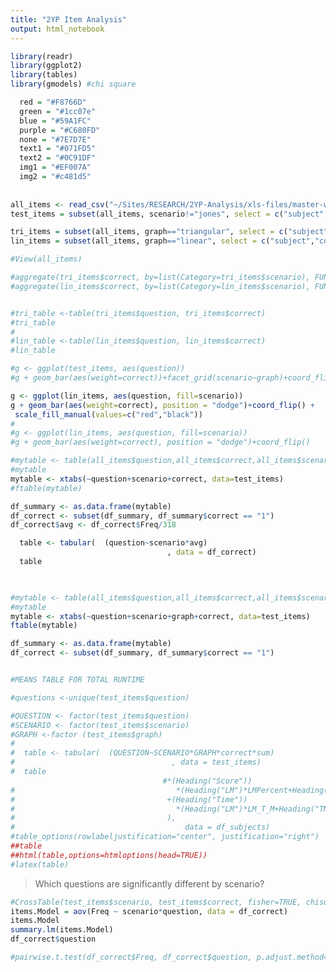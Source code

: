 ```yaml
---
title: "2YP Item Analysis"
output: html_notebook
---
```


```r
library(readr)
library(ggplot2)
library(tables)
library(gmodels) #chi square

  red = "#F8766D"
  green = "#1cc07e"
  blue = "#59A1FC"
  purple = "#C680FD"
  none = "#7E7D7E"
  text1 = "#071FD5"
  text2 = "#0C91DF"
  img1 = "#EF007A"
  img2 = "#c481d5"
  
  
all_items <- read_csv("~/Sites/RESEARCH/2YP-Analysis/xls-files/master-wrangled-data/all_items.csv")
test_items = subset(all_items, scenario!="jones", select = c("subject","condition", "experiment", "scenario","question","correct","graph")) #create a wide form

tri_items = subset(all_items, graph=="triangular", select = c("subject","condition","experiment","scenario","question","correct"))
lin_items = subset(all_items, graph=="linear", select = c("subject","condition","experiment","scenario","question","correct"))

#View(all_items)
```

```r


#aggregate(tri_items$correct, by=list(Category=tri_items$scenario), FUN=sum)
#aggregate(lin_items$correct, by=list(Category=lin_items$scenario), FUN=sum)


#tri_table <-table(tri_items$question, tri_items$correct)
#tri_table
#
#lin_table <-table(lin_items$question, lin_items$correct)
#lin_table

#g <- ggplot(test_items, aes(question))
#g + geom_bar(aes(weight=correct))+facet_grid(scenario~graph)+coord_flip()

g <- ggplot(lin_items, aes(question, fill=scenario))
g + geom_bar(aes(weight=correct), position = "dodge")+coord_flip() + 
 scale_fill_manual(values=c("red","black"))
#
#g <- ggplot(lin_items, aes(question, fill=scenario))
#g + geom_bar(aes(weight=correct), position = "dodge")+coord_flip()
```

```r
#mytable <- table(all_items$question,all_items$correct,all_items$scenario) # A will be rows, B will be columns 
#mytable
mytable <- xtabs(~question+scenario+correct, data=test_items)
#ftable(mytable)

df_summary <- as.data.frame(mytable)
df_correct <- subset(df_summary, df_summary$correct == "1")
df_correct$avg <- df_correct$Freq/318

  table <- tabular(  (question~scenario*avg)
                                   , data = df_correct)
  table
                



```



```r
#mytable <- table(all_items$question,all_items$correct,all_items$scenario) # A will be rows, B will be columns 
#mytable
mytable <- xtabs(~question+scenario+graph+correct, data=test_items)
ftable(mytable)

df_summary <- as.data.frame(mytable)
df_correct <- subset(df_summary, df_summary$correct == "1")


#MEANS TABLE FOR TOTAL RUNTIME

#questions <-unique(test_items$question)

#QUESTION <- factor(test_items$question)
#SCENARIO <- factor(test_items$scenario)
#GRAPH <-factor (test_items$graph)
#
#  table <- tabular(  (QUESTION~SCENARIO*GRAPH*correct*sum)
#                                   , data = test_items)
#  table
                                  #*(Heading("Score"))
#                                    *(Heading("LM")*LMPercent+Heading("TM")*TMPercent)*(mean+sd)
#                                  +(Heading("Time"))
#                                    *(Heading("LM")*LM_T_M+Heading("TM")*TM_T_M)*(mean+sd)
#                                  ),  
#                                      data = df_subjects)
#table_options(rowlabeljustification="center", justification="right")
##table
##html(table,options=htmloptions(head=TRUE))
#latex(table)
```

> Which questions are significantly different by scenario?

```r
#CrossTable(test_items$scenario, test_items$correct, fisher=TRUE, chisq = TRUE, expected = TRUE, sresid = TRUE, format = "SPSS")
items.Model = aov(Freq ~ scenario*question, data = df_correct)
items.Model
summary.lm(items.Model)
df_correct$question

#pairwise.t.test(df_correct$Freq, df_correct$question, p.adjust.method="BH")
```